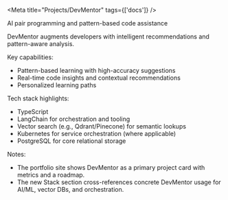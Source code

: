 
<Meta title="Projects/DevMentor" tags={['docs']} />

<Title>DevMentor</Title>

<Subtitle>AI pair programming and pattern-based code assistance</Subtitle>

<Description>
DevMentor augments developers with intelligent recommendations and pattern-aware analysis.

Key capabilities:

- Pattern-based learning with high-accuracy suggestions
- Real-time code insights and contextual recommendations
- Personalized learning paths

Tech stack highlights:

- TypeScript
- LangChain for orchestration and tooling
- Vector search (e.g., Qdrant/Pinecone) for semantic lookups
- Kubernetes for service orchestration (where applicable)
- PostgreSQL for core relational storage

Notes:

- The portfolio site shows DevMentor as a primary project card with metrics and a roadmap.
- The new Stack section cross-references concrete DevMentor usage for AI/ML, vector DBs, and orchestration.
</Description>

